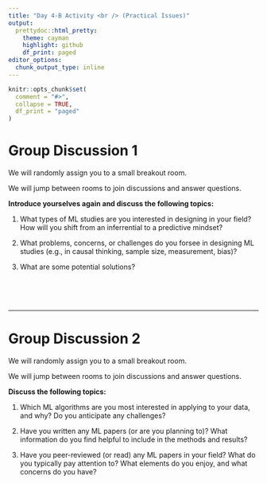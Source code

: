 ```yaml
---
title: "Day 4-B Activity <br /> (Practical Issues)"
output:
  prettydoc::html_pretty:
    theme: cayman
    highlight: github
    df_print: paged
editor_options: 
  chunk_output_type: inline
---
```


```r
knitr::opts_chunk$set(
  comment = "#>",
  collapse = TRUE,
  df_print = "paged"
)
```

# Group Discussion 1

We will randomly assign you to a small breakout room.

We will jump between rooms to join discussions and answer questions.

**Introduce yourselves again and discuss the following topics:** 

1. What types of ML studies are you interested in designing in your field? How will you shift from an inferrential to a predictive mindset?

2. What problems, concerns, or challenges do you forsee in designing ML studies (e.g., in causal thinking, sample size, measurement, bias)? 

3. What are some potential solutions?

</br> </br> </br>


---

# Group Discussion 2

We will randomly assign you to a small breakout room.

We will jump between rooms to join discussions and answer questions.

**Discuss the following topics:** 

1. Which ML algorithms are you most interested in applying to your data, and why? Do you anticipate any challenges? 

2. Have you written any ML papers (or are you planning to)? What information do you find helpful to include in the methods and results?

3. Have you peer-reviewed (or read) any ML papers in your field? What do you typically pay attention to? What elements do you enjoy, and what concerns do you have?
